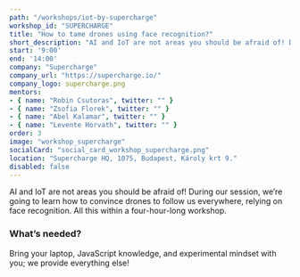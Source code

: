 ```yaml
---
path: "/workshops/iot-by-supercharge"
workshop_id: "SUPERCHARGE"
title: "How to tame drones using face recognition?"
short_description: "AI and IoT are not areas you should be afraid of! During our session, we’re going to learn how to convince drones to follow us everywhere, relying on face recognition."
start: '9:00'
end: '14:00'
company: "Supercharge"
company_url: "https://supercharge.io/"
company_logo: supercharge.png
mentors:
- { name: "Robin Csutoras", twitter: "" }
- { name: "Zsofia Florek", twitter: "" }
- { name: "Abel Kalamar", twitter: "" }
- { name: "Levente Horvath", twitter: "" }
order: 3
image: "workshop_supercharge"
socialCard: "social_card_workshop_supercharge.png"
location: "Supercharge HQ, 1075, Budapest, Károly krt 9."
disabled: false
---
```


AI and IoT are not areas you should be afraid of! During our session, we’re going to learn how to convince drones
to follow us everywhere, relying on face recognition. All this within a four-hour-long workshop.

### What’s needed?

Bring your laptop, JavaScript knowledge, and experimental mindset with you; we provide everything else!
